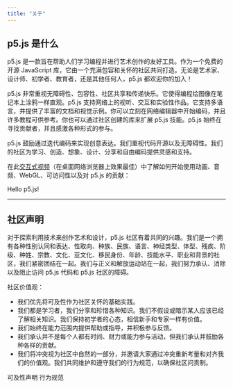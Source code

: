 ```yaml
---
title: "关于"
---
```


## p5.js 是什么

<div class='text-body-large'>
p5.js 是一款旨在帮助人们学习编程并进行艺术创作的友好工具。作为一个免费的开源 JavaScript 库，它由一个充满包容和关怀的社区共同打造。无论是艺术家、设计师、初学者、教育者，还是其他任何人，p5.js 都欢迎你的加入！

p5.js 非常重视无障碍性、包容性、社区共享和传递快乐。它使得编程绘图像在笔记本上涂鸦一样直观。p5.js 支持网络上的视听、交互和实验性作品。它支持多语言，并提供了丰富的文档和视觉示例。你可以立刻在网络编辑器中开始编码，并且许多教程可供参考。你也可以通过社区创建的库来扩展 p5.js 技能。p5.js 始终在寻找贡献者，并且感激各种形式的参与。

p5.js 鼓励通过迭代编码来实现创意表达。我们重视代码开源以及无障碍性。我们的社区为学习、创造、想象、设计、分享和自由编码提供灵感和支持。

在此<a href='https://hello.p5js.org/'>交互式视频</a>（在桌面网络浏览器上效果最佳）中了解如何开始使用动画、音频、WebGL、可访问性以及对 p5.js 的贡献：


<div class='mt-xl'>
<LinkButton variant='link' url='https://hello.p5js.org/'>Hello p5.js!</LinkButton>
</div>
</div>

<hr class='full-bleed'/>

## 社区声明

<div class='text-body-large'>
对于探索利用技术来创作艺术和设计，p5.js 社区有着共同的兴趣。我们是一个拥有各种性别认同和表达、性取向、种族、民族、语言、神经类型、体型、残疾、阶级、种姓、宗教、文化、亚文化、移民身份、年龄、技能水平、职业和背景的社区，我们紧密团结在一起。我们与正义和解放运动站在一起，我们努力承认、消除以及阻止访问 p5.js 代码和 p5.js 社区的障碍。

社区价值观：
- 我们优先将可及性作为社区关怀的基础实践。
- 我们都是学习者，我们分享和珍惜各种知识。我们不假设或暗示某人应该已经了解相关知识。我们保持初学者的心态，相信新手和专家一样有价值。
- 我们始终在能力范围内提供帮助或指导，并积极参与反馈。
- 我们承认并不是每个人都有时间、财力或能力参与活动，但我们承认并鼓励各种各样的贡献。
- 我们将冲突视为社区中自然的一部分，并邀请大家通过冲突重新考量和对齐我们的价值观。我们共同维护和遵守我们的行为规范，以确保社区问责制。
</div>

<div class='mt-xl'>
<LinkButton variant='link' url='/contribute/access/'>可及性声明</LinkButton>
<LinkButton variant='link' url='/code-of-conduct/'>行为规范</LinkButton>
</div>